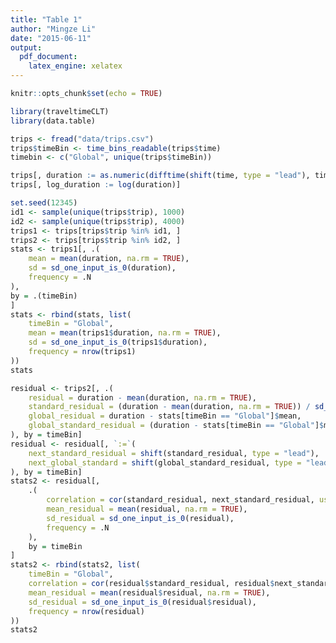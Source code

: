 ```yaml
---
title: "Table 1"
author: "Mingze Li"
date: "2015-06-11"
output:
  pdf_document:
    latex_engine: xelatex
---
```


```r
knitr::opts_chunk$set(echo = TRUE)
```

```r
library(traveltimeCLT)
library(data.table)
```
```r
trips <- fread("data/trips.csv")
trips$timeBin <- time_bins_readable(trips$time)
timebin <- c("Global", unique(trips$timeBin))
```

```r
trips[, duration := as.numeric(difftime(shift(time, type = "lead"), time, units = "secs")), by = trip]
trips[, log_duration := log(duration)]

set.seed(12345)
id1 <- sample(unique(trips$trip), 1000)
id2 <- sample(unique(trips$trip), 4000)
trips1 <- trips[trips$trip %in% id1, ]
trips2 <- trips[trips$trip %in% id2, ]
stats <- trips1[, .(
    mean = mean(duration, na.rm = TRUE),
    sd = sd_one_input_is_0(duration),
    frequency = .N
),
by = .(timeBin)
]
stats <- rbind(stats, list(
    timeBin = "Global",
    mean = mean(trips1$duration, na.rm = TRUE),
    sd = sd_one_input_is_0(trips1$duration),
    frequency = nrow(trips1)
))
stats
```

```r
residual <- trips2[, .(
    residual = duration - mean(duration, na.rm = TRUE),
    standard_residual = (duration - mean(duration, na.rm = TRUE)) / sd_one_input_is_0(duration),
    global_residual = duration - stats[timeBin == "Global"]$mean,
    global_standard_residual = (duration - stats[timeBin == "Global"]$mean) / stats[timeBin == "Global"]$log_sd
), by = timeBin]
residual <- residual[, `:=`(
    next_standard_residual = shift(standard_residual, type = "lead"),
    next_global_standard = shift(global_standard_residual, type = "lead")
), by = timeBin]
stats2 <- residual[,
    .(
        correlation = cor(standard_residual, next_standard_residual, use = "complete.obs"),
        mean_residual = mean(residual, na.rm = TRUE),
        sd_residual = sd_one_input_is_0(residual),
        frequency = .N
    ),
    by = timeBin
]
stats2 <- rbind(stats2, list(
    timeBin = "Global",
    correlation = cor(residual$standard_residual, residual$next_standard_residual, use = "complete.obs"),
    mean_residual = mean(residual$residual, na.rm = TRUE),
    sd_residual = sd_one_input_is_0(residual$residual),
    frequency = nrow(residual)
))
stats2
```